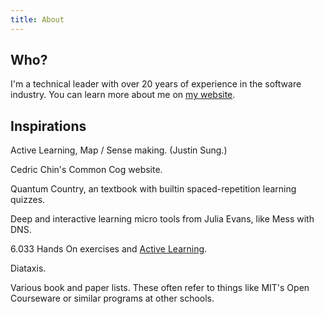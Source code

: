 ```yaml
---
title: About
---
```


## Who?

I'm a technical leader with over 20 years of experience in the software industry.
You can learn more about me on [my website](https://www.emilsit.net/).

## Inspirations

Active Learning, Map / Sense making. (Justin Sung.)

Cedric Chin's Common Cog website.

Quantum Country, an textbook with builtin spaced-repetition learning quizzes.

Deep and interactive learning micro tools from Julia Evans, like Mess with DNS.

6.033 Hands On exercises and [Active Learning](https://www.youtube.com/watch?v=r2_-2KW76ec).

Diataxis.

Various book and paper lists. These often refer to things like MIT's Open Courseware or similar programs
at other schools.



